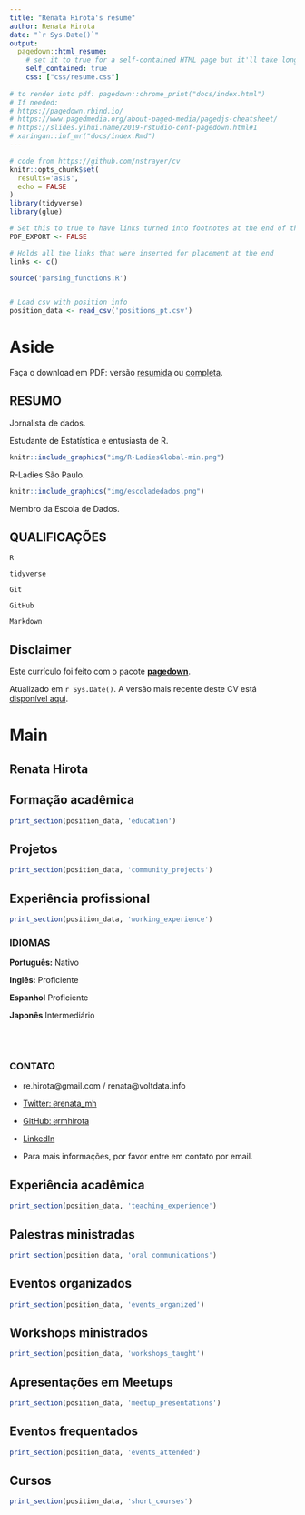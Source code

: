 ```yaml
---
title: "Renata Hirota's resume"
author: Renata Hirota
date: "`r Sys.Date()`"
output:
  pagedown::html_resume:
    # set it to true for a self-contained HTML page but it'll take longer to render
    self_contained: true
    css: ["css/resume.css"]
    
# to render into pdf: pagedown::chrome_print("docs/index.html")
# If needed:
# https://pagedown.rbind.io/
# https://www.pagedmedia.org/about-paged-media/pagedjs-cheatsheet/
# https://slides.yihui.name/2019-rstudio-conf-pagedown.html#1
# xaringan::inf_mr("docs/index.Rmd")
---
```

<!--- start of code for font awesome--->

<link rel="stylesheet" href="https://cdnjs.cloudflare.com/ajax/libs/font-awesome/5.11.2/css/all.css" integrity="sha256-46qynGAkLSFpVbEBog43gvNhfrOj+BmwXdxFgVK/Kvc=" crossorigin="anonymous" />
<!--- end of code for font awesome--->

```r
# code from https://github.com/nstrayer/cv
knitr::opts_chunk$set(
  results='asis', 
  echo = FALSE
)
library(tidyverse)
library(glue)

# Set this to true to have links turned into footnotes at the end of the document
PDF_EXPORT <- FALSE

# Holds all the links that were inserted for placement at the end
links <- c()

source('parsing_functions.R')


# Load csv with position info
position_data <- read_csv('positions_pt.csv')

```


Aside
================================================================================
<i class="fas fa-download"></i> Faça o download em PDF: versão [resumida](https://rmhirota.github.io/resume/resume_pt.pdf) ou
[completa](https://rmhirota.github.io/resume/index_pt.pdf).

## RESUMO

<i class="fas fa-newspaper"></i> Jornalista de dados.

<i class="fab fa-r-project"></i> Estudante de Estatística e entusiasta de R. 

```r
knitr::include_graphics("img/R-LadiesGlobal-min.png")
```
R-Ladies São Paulo.

```r
knitr::include_graphics("img/escoladedados.png")
```
Membro da Escola de Dados.

## QUALIFICAÇÕES

<i class="fab fa-r-project"></i> `R`

<i class="far fa-chart-bar"></i> `tidyverse`

<i class="fas fa-code-branch"></i> `Git`

<i class="fab fa-github"></i> `GitHub`

<i class="fab fa-markdown"></i> `Markdown`




Disclaimer {#disclaimer}
--------------------------------------------------------------------------------

Este currículo foi feito com o pacote [**pagedown**](https://github.com/rstudio/pagedown).

Atualizado em `r Sys.Date()`. A versão mais recente deste CV está [disponível aqui](https://rmhirota.github.io/resume/index_pt.pdf). 

Main
================================================================================

Renata Hirota {#title}
--------------------------------------------------------------------------------

Formação acadêmica {data-icon=graduation-cap data-concise=true}
--------------------------------------------------------------------------------

```r
print_section(position_data, 'education')
```


Projetos {data-icon=share-alt}
--------------------------------------------------------------------------------
```r
print_section(position_data, 'community_projects')
```


Experiência profissional {data-icon=briefcase}
--------------------------------------------------------------------------------

```r
print_section(position_data, 'working_experience')
```


::: aside


### IDIOMAS

**Português:** Nativo

**Inglês:** Proficiente

**Espanhol** Proficiente

**Japonês** Intermediário

<br><br>


### CONTATO

- <i class="fa fa-envelope"></i> re.hirota@gmail.com / renata@voltdata.info

- <i class="fa fa-twitter"></i> [Twitter: `@`renata_mh](https://twitter.com/renata_mh)

- <i class="fa fa-github"></i> [GitHub: `@`rmhirota](https://github.com/rmhirota)

- <i class="fa fa-linkedin"></i> [LinkedIn](https://br.linkedin.com/in/renatahirota) 


- Para mais informações, por favor entre em contato por email.


:::

Experiência acadêmica {data-icon=chalkboard-teacher}
--------------------------------------------------------------------------------

```r
print_section(position_data, 'teaching_experience')
```


Palestras ministradas {data-icon=chalkboard-teacher}
--------------------------------------------------------------------------------

```r
print_section(position_data, 'oral_communications')
```


Eventos organizados {data-icon=calendar-check}
--------------------------------------------------------------------------------

```r
print_section(position_data, 'events_organized')
```


Workshops ministrados {data-icon=chalkboard-teacher} 
--------------------------------------------------------------------------------

```r
print_section(position_data, 'workshops_taught')
```


Apresentações em Meetups {data-icon=meetup} 
--------------------------------------------------------------------------------

```r
print_section(position_data, 'meetup_presentations')
```


Eventos frequentados {data-icon=calendar-check} 
--------------------------------------------------------------------------------

```r
print_section(position_data, 'events_attended')
```

Cursos {data-icon=book} 
--------------------------------------------------------------------------------

```r
print_section(position_data, 'short_courses')
```
